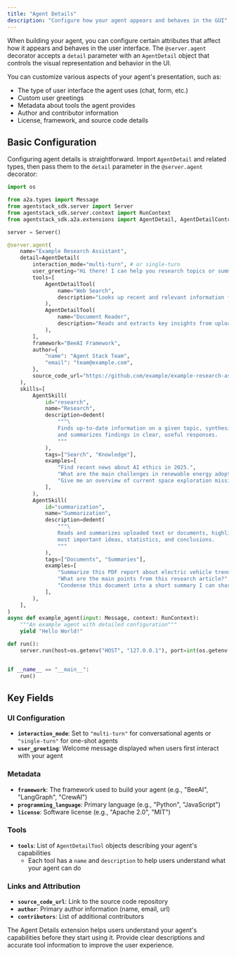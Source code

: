 ```yaml
---
title: "Agent Details"
description: "Configure how your agent appears and behaves in the GUI"
---
```


When building your agent, you can configure certain attributes that affect how it appears and behaves in the user interface. The `@server.agent` decorator accepts a `detail` parameter with an `AgentDetail` object that controls the visual representation and behavior in the UI.

You can customize various aspects of your agent's presentation, such as:
- The type of user interface the agent uses (chat, form, etc.)
- Custom user greetings
- Metadata about tools the agent provides
- Author and contributor information
- License, framework, and source code details

## Basic Configuration

Configuring agent details is straightforward. Import `AgentDetail` and related types, then pass them to the `detail` parameter in the `@server.agent` decorator:
```python
import os

from a2a.types import Message
from agentstack_sdk.server import Server
from agentstack_sdk.server.context import RunContext
from agentstack_sdk.a2a.extensions import AgentDetail, AgentDetailContributor, AgentDetailTool

server = Server()

@server.agent(
    name="Example Research Assistant",
    detail=AgentDetail(
        interaction_mode="multi-turn", # or single-turn
        user_greeting="Hi there! I can help you research topics or summarize uploaded documents.",
        tools=[
            AgentDetailTool(
                name="Web Search",
                description="Looks up recent and relevant information from the web."
            ),
            AgentDetailTool(
                name="Document Reader",
                description="Reads and extracts key insights from uploaded PDFs or text files."
            ),
        ],
        framework="BeeAI Framework",
        author={
            "name": "Agent Stack Team",
            "email": "team@example.com",
        },
        source_code_url="https://github.com/example/example-research-assistant",
    ),
    skills=[
        AgentSkill(
            id="research",
            name="Research",
            description=dedent(
                """\
                Finds up-to-date information on a given topic, synthesizes key points, 
                and summarizes findings in clear, useful responses.
                """
            ),
            tags=["Search", "Knowledge"],
            examples=[
                "Find recent news about AI ethics in 2025.",
                "What are the main challenges in renewable energy adoption?",
                "Give me an overview of current space exploration missions.",
            ],
        ),
        AgentSkill(
            id="summarization",
            name="Summarization",
            description=dedent(
                """\
                Reads and summarizes uploaded text or documents, highlighting the 
                most important ideas, statistics, and conclusions.
                """
            ),
            tags=["Documents", "Summaries"],
            examples=[
                "Summarize this PDF report about electric vehicle trends.",
                "What are the main points from this research article?",
                "Condense this document into a short summary I can share.",
            ],
        ),
    ],
)
async def example_agent(input: Message, context: RunContext):
    """An example agent with detailed configuration"""
    yield "Hello World!"

def run():
    server.run(host=os.getenv("HOST", "127.0.0.1"), port=int(os.getenv("PORT", 8000)))


if __name__ == "__main__":
    run()
```

## Key Fields

### UI Configuration
- **`interaction_mode`**: Set to `"multi-turn"` for conversational agents or `"single-turn"` for one-shot agents
- **`user_greeting`**: Welcome message displayed when users first interact with your agent

### Metadata
- **`framework`**: The framework used to build your agent (e.g., "BeeAI", "LangGraph", "CrewAI")
- **`programming_language`**: Primary language (e.g., "Python", "JavaScript")
- **`license`**: Software license (e.g., "Apache 2.0", "MIT")

### Tools
- **`tools`**: List of `AgentDetailTool` objects describing your agent's capabilities
  - Each tool has a `name` and `description` to help users understand what your agent can do

### Links and Attribution
- **`source_code_url`**: Link to the source code repository
- **`author`**: Primary author information (name, email, url)
- **`contributors`**: List of additional contributors

<Tip>
The Agent Details extension helps users understand your agent's capabilities before they start using it. Provide clear descriptions and accurate tool information to improve the user experience.
</Tip>